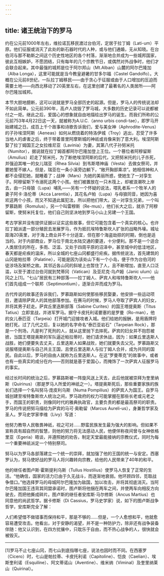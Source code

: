 ```yaml
---
---
---
```

title: 诸王统治下的罗马
---




约在公元前1000年左右，维拉诺瓦移民渡过台伯河，定居于拉丁姆（Lati-um）平原。他们征服或消灭了此处的新石器时代的人种，或与他们通婚，无从知晓。在台伯河与那不勒斯之间这个历史性地区的各个村落，渐渐地合并成为一些城邦国家，彼此互相嫉妒，不愿团结，只有每年的几个宗教节日，或偶然对外战争时，他们才会联合起来。其中最强的城邦是位于阿尔邦山（Mt.Alban）山麓的阿尔巴隆加（Alba Longa），这里可能就是当今教皇避暑的甘多尔福（Castel Gandolfo）。大概在公元前8世纪，一队拉丁姆移民——由于贪心于征服或由于人口增加的压迫而需要土地——向西北移动了20英里左右，在这里创建了最著名的人类居所——阿尔巴隆加城邦。

本节大胆地臆断，这可以说就是罗马全部历史的起源。但是，罗马人的传统说法却不如此简单。公元前390年，高卢人烧毁了罗马城，大多数的历史记录可以说都被付之一炬。继此之后，爱国心的想象就自由地描绘出罗马的诞生。而我们所称的公元前753年4月22日这一天，就被称为A.U.C.（anno urbis condi-tae），即罗马开始建城之日。成百上千个故事和诗歌告诉我们，爱与美女神（Aphrodite-Venus）的子孙埃涅阿斯（Aeneas）如何从燃烧着的特洛伊城（Troy）逃出，忍受了许多当地人的虐害之后，终于带着普里阿摩斯城的神祇或肖像来到了意大利。埃涅阿斯娶了拉丁姆国王之女拉维尼亚（Lavinia）为妻，其第八代子孙努米托（Numitor），据说就在拉丁姆首都阿尔巴隆加登上王位。一个篡位者阿穆留斯（Amulius）赶走了努米托，为了断绝埃涅阿斯的后代，又把努米托的儿子杀死，并强迫其唯一的女儿瑞亚（Rhea Silvia）到韦斯塔神庙（Vesta）去做女祭司，并要她誓不嫁人。但是，瑞亚在一条小溪旁边躺下，“敞开胸部乘凉”。她相信神和人都不会侵犯她，就睡着了；战神（Mars）为她的美丽所惑，使她生了一对孪生子。阿穆留斯下令溺死这两个小孩。他们被置放在一只木筏上，却被浪潮吹上岸去，由一只母狼（Lupa）哺乳——另有一个怀疑的说法，喂乳者系一个牧羊人的妻子阿卡·洛伦蒂（Acca Larentia），其花名卢帕（Lupa）与母狼同音，她因为喜欢这两个小孩，而又不知道此属犯法，所以把他们带大。这一对孪生兄弟，一个叫罗慕路斯（Romulus），另一个叫雷穆斯（Re-mus），他们长大之后，就杀了阿穆留斯，使努米托复位，他们自己则坚决地到罗马小山上另建一个王国。

考古学家并没有提供证据以证实这些故事，但它可能包含着一个真实的核心。也许拉丁姆派遣一部分殖民去发展罗马，作为抵抗埃特鲁斯坎人扩张的战略外壕。城址距海20英里，对于海上商业并不十分适宜，但在那个海盗劫掠的时期，倒也是适当的。对于内部商业，罗马位于南北水陆交通的要道，十分便利。那不是一个适合人类居住的所在，多雨、泛滥、又处于四周平原的沼泽中，甚至城中的低洼地区，春天都是疟疾的温床，所以全城的七座山冈都盛行疟疾。据传统说法，首先建筑的山冈是帕拉蒂（Palatine），可能是因为该处山下有一个小岛，便于作为台伯河的徒涉场及架桥之故。其邻近各山冈的斜坡上也暂住了人，且不断增加，直至人口泛滥，以至于渡过台伯河就到梵蒂冈（Vatican）及亚尼克·乌卢姆（Janic ulum）山冈之上[1]。“七山”居民有三种部落——拉丁姆人、萨宾人和埃特鲁斯坎人——他们首先组成一个联邦（Septimontium），逐渐合并而成为罗马。

古代传说的故事还告诉我们，罗慕路斯如何使那些移民娶妻，他安排一些运动项目，邀请除萨宾人的其他部落参加。在赛马的时候，罗马人夺取了萨宾人的妇女，并将其男子赶走。萨宾丘里迭斯部落（Sabine Curites）的国王塔提奥斯（Titus Tatius）立即宣战，并进军罗马。据守卡皮托利诺要塞的是罗曼（Ro-man），他的女儿泰匹亚（Tarpeia）打开城门迎接攻者入城。他们给她的报酬，是用盾牌将她打死。过了几代之后，复以她的名字命名“泰匹亚岩石”（Tarpeian Rock），那是一个刑场，凡是判了死刑的人，就从这里抛下去摔死。萨宾的妇女并不抱怨被掳，当国王塔提奥斯的军队逼近帕拉蒂时，她们请求休战，因为：如果丘里迭斯人战胜，她们便要失去丈夫，丘里迭斯人如果战败，她们就要失去父兄。罗慕路斯又说服塔提奥斯与自己共主王国，且使丘里迭斯人与拉丁姆人合并，成为共同的国民。自此以后，罗马的自由人就称为丘里迭斯人。在这“罗曼蒂克”的故事中，或者也有一些真实的成分在内——否则就是基于爱国心，而掩饰了一次萨宾人征服罗马的事实。

经过长时间的统治之后，罗慕路斯被一阵旋风送上天去，此后他就被崇拜为奎里纳斯（Quirinus）（那是罗马人所爱的神祇之一）。塔提奥斯死后，那些重要家族的族长们选择一个名叫努马·庞皮利乌斯（Numa Pompilius）的萨宾人为国王。自罗马城创建至埃特鲁斯坎人统治之间，罗马政府的权力可能掌握在那些长老或元老之手，而国王的职责，则像同时代的雅典执政官，主要负责的都是最高祭司的职责。罗马的传说把努马描绘为萨宾的马可·奥勒留（Marcus Aureli-us），身兼哲学家及圣人。罗马史学家李维（Livy）写道：

他努力教导人民敬畏神祇，视之可对……野蛮民族发生最为强大的影响。但如果不宣称具有超自然的智慧，则他的努力将无法感动人民，他便佯称夜间曾与女神依格里亚（Egeria）晤谈，并遵照她的劝告，制定天堂最能接纳的宗教仪式，同时为每一个重要神祇派定一个特别祭司。



努马以为罗马各部落建立一个统一的崇拜，就加强了他的王国的统一与安定。西塞罗认为，努马使好战的罗马人将兴趣转向宗教，给他的人民带来了40年的和平。

他的继任者图卢斯·霍斯提利乌斯（Tullus Hostilius）使罗马人恢复了正常的生活。“他确信，国家的活力已由于久无战斗，而逐渐地衰弱。他环顾四邻，觅取战争借口。”他选择罗马的母城阿尔巴隆加为敌国，加以攻击，并将其彻底消灭。当阿尔巴隆加国王违背其同盟承诺时，图卢斯将他捆在两车之间，并使两车向相反方向驶去，而把他撕成碎片。图卢斯的继任者安库斯·马尔修斯（Ancus Martius）也同意他的尚武哲学。据卡修斯（Di Cassius，罗马史学家）说，如下的图卢斯战争哲学，安库斯完全了解：

人们希望借不做错事而保持和平，那是不够的……但是，一个人愈想和平，他就愈容易遭受攻击。他看出，对于安静的渴望，并不是一种防护力，除非还有战争装备伴随：他又认识到，在四方扰攘中，只耽乐于自由，而不热心战争的人，很快就会被毁灭。





* * *



[1]罗马不止七座山冈，而七山到底指哪七座，说法也因时而不同。在西塞罗（Cicero）时，七山是帕拉蒂、卡皮托利诺（Capitoline）、恺良（Caelian）、埃斯奎利诺（Esquiline）、阿文蒂诺山（Aventine）、维米纳（Viminal）及奎里纳莱山（Quirinal）。